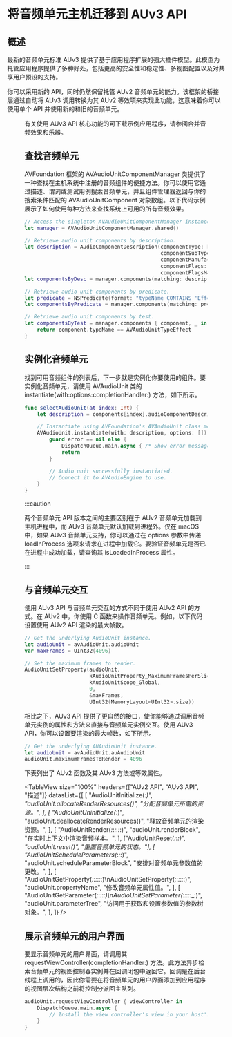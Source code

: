 # 将音频单元主机迁移到 AUv3 API

<ToBePolishedAfterTranslation />

<OriginalSource
  title="Migrating Your Audio Unit Host to the AUv3 API"
  url="https://developer.apple.com/documentation/audiotoolbox/audio_unit_v3_plug-ins/migrating_your_audio_unit_host_to_the_auv3_api"
  summary="更新你的音频单元 (AU) 主机应用程序以利用 AUv3 的新特性和功能"
/>

## 概述

最新的音频单元标准 AUv3 提供了基于应用程序扩展的强大插件模型。此模型为托管应用程序提供了多种好处，包括更高的安全性和稳定性、多视图配置以及对共享用户预设的支持。

你可以采用新的 API，同时仍然保留托管 AUv2 音频单元的能力。该框架的桥接层通过自动将 AUv3 调用转换为其 AUv2 等效项来实现此功能，这意味着你可以使用单个 API 并使用新的和旧的音频单元。

<Figure src={require("./image_1.png")} size={320} edge="white" />

有关使用 AUv3 API 核心功能的可下载示例应用程序，请参阅合并音频效果和乐器。

## 查找音频单元

AVFoundation 框架的 AVAudioUnitComponentManager 类提供了一种查找在主机系统中注册的音频组件的便捷方法。你可以使用它通过描述、谓词或测试用例搜索音频单元，并且组件管理器返回与你的搜索条件匹配的 AVAudioUnitComponent 对象数组。以下代码示例展示了如何使用每种方法来查找系统上可用的所有音频效果。

```swift
// Access the singleton AVAudioUnitComponentManager instance.
let manager = AVAudioUnitComponentManager.shared()

// Retrieve audio unit components by description.
let description = AudioComponentDescription(componentType: kAudioUnitType_Effect,
                                            componentSubType: 0,
                                            componentManufacturer: 0,
                                            componentFlags: 0,
                                            componentFlagsMask: 0)
let componentsByDesc = manager.components(matching: description)

// Retrieve audio unit components by predicate.
let predicate = NSPredicate(format: "typeName CONTAINS 'Effect'")
let componentsByPredicate = manager.components(matching: predicate)

// Retrieve audio unit components by test.
let componentsByTest = manager.components { component, _ in
    return component.typeName == AVAudioUnitTypeEffect
}
```

## 实例化音频单元

找到可用音频组件的列表后，下一步就是实例化你要使用的组件。要实例化音频单元，请使用 AVAudioUnit 类的 instantiate(with:options:completionHandler:) 方法，如下所示。

```swift
func selectAudioUnit(at index: Int) {
    let description = components[index].audioComponentDescription

    // Instantiate using AVFoundation's AVAudioUnit class method.
    AVAudioUnit.instantiate(with: description, options: []) { avAudioUnit, error in
        guard error == nil else {
            DispatchQueue.main.async { /* Show error message to user. */ }
            return
        }

        // Audio unit successfully instantiated.
        // Connect it to AVAudioEngine to use.
    }
}
```

:::caution

两个音频单元 API 版本之间的主要区别在于 AUv2 音频单元加载到主机进程中，而 AUv3 音频单元默认加载到进程外。仅在 macOS 中，如果 AUv3 音频单元支持，你可以通过在 options 参数中传递 loadInProcess 选项来请求在进程中加载它。要验证音频单元是否已在进程中成功加载，请查询其 isLoadedInProcess 属性。

:::

## 与音频单元交互

使用 AUv3 API 与音频单元交互的方式不同于使用 AUv2 API 的方式。在 AUv2 中，你使用 C 函数来操作音频单元。例如，以下代码设置使用 AUv2 API 渲染的最大帧数。

```swift
// Get the underlying AudioUnit instance.
let audioUnit = avAudioUnit.audioUnit
var maxFrames = UInt32(4096)

// Set the maximum frames to render.
AudioUnitSetProperty(audioUnit,
                     kAudioUnitProperty_MaximumFramesPerSlice,
                     kAudioUnitScope_Global,
                     0,
                     &maxFrames,
                     UInt32(MemoryLayout<UInt32>.size))
```

相比之下，AUv3 API 提供了更自然的接口，使你能够通过调用音频单元实例的属性和方法来直接与音频单元实例交互。使用 AUv3 API，你可以设置要渲染的最大帧数，如下所示。

```swift
// Get the underlying AUAudioUnit instance.
let audioUnit = avAudioUnit.auAudioUnit
audioUnit.maximumFramesToRender = 4096
```

下表列出了 AUv2 函数及其 AUv3 方法或等效属性。

<TableView
  size="100%"
  headers={["AUv2 API", "AUv3 API", "描述"]}
  datasList={[
    [
      "AudioUnitInitialize(_:)",
      "audioUnit.allocateRenderResources()",
      "分配音频单元所需的资源。",
    ],
    [
      "AudioUnitUninitialize(_:)",
      "audioUnit.deallocateRenderResources()",
      "释放音频单元的渲染资源。",
    ],
    [
      "AudioUnitRender(_:_:_:_:_:_:)",
      "audioUnit.renderBlock",
      "在实时上下文中渲染音频样本。",
    ],
    ["AudioUnitReset(_:_:_:)", "audioUnit.reset()", "重置音频单元的状态。"],
    [
      "AudioUnitScheduleParameters(_:_:_:)",
      "audioUnit.scheduleParameterBlock",
      "安排对音频单元参数值的更改。",
    ],
    [
      "AudioUnitGetProperty(_:_:_:_:_:_:)\nAudioUnitSetProperty(_:_:_:_:_:_:)",
      "audioUnit.propertyName",
      "修改音频单元属性值。",
    ],
    [
      "AudioUnitGetParameter(_:_:_:_:_:)\nAudioUnitSetParameter(_:_:_:_:_:_:)",
      "audioUnit.parameterTree",
      "访问用于获取和设置参数值的参数树对象。",
    ],
  ]}
/>

## 展示音频单元的用户界面

要显示音频单元的用户界面，请调用其 requestViewController(completionHandler:) 方法。此方法异步检索音频单元的视图控制器实例并在回调闭包中返回它。回调是在后台线程上调用的，因此你需要在将音频单元的用户界面添加到应用程序的视图层次结构之前将控制分派回主队列。

```swift
audioUnit.requestViewController { viewController in
    DispatchQueue.main.async {
        // Install the view controller's view in your host's user interface.
    }
}
```
